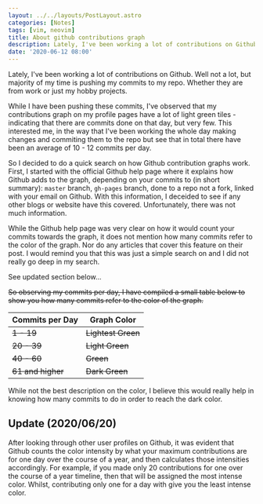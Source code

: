```yaml
---
layout: ../../layouts/PostLayout.astro
categories: [Notes]
tags: [vim, neovim]
title: About github contributions graph
description: Lately, I've been working a lot of contributions on Github
date: '2020-06-12 08:00'
---
```



Lately, I've been working a lot of contributions on Github. Well not a lot, but majority of my time is pushing my commits
to my repo. Whether they are from work or just my hobby projects.

While I have been pushing these commits, I've observed that my contributions graph on my profile pages have a lot of light
green tiles - indicating that there are commits done on that day, but very few. This interested me, in the way that I've been
working the whole day making changes and commiting them to the repo but see that in total there have been an average of
10 - 12 commits per day.

So I decided to do a quick search on how Github contribution graphs work. First, I started with the official Github
help page where it explains how Github adds to the graph, depending on your commits to (in short summary): `master` branch,
`gh-pages` branch, done to a repo not a fork, linked with your email on Github. With this information, I deceided to see
if any other blogs or website have this covered. Unfortunately, there was not much information.

While the Github help page was very clear on how it would count your commits towards the graph, it does not mention
how many commits refer to the color of the graph. Nor do any articles that cover this feature on their post. I would remind
you that this was just a simple search on and I did not really go deep in my search.

<Tip>See updated section below...</Tip>

~~So observing my commits per day, I have compiled a small table below to show you how many commits refer to the color
of the graph.~~

| Commits per Day   | Graph Color        |
| ----------------- | ------------------ |
| ~~1 - 19~~        | ~~Lightest Green~~ |
| ~~20 - 39~~       | ~~Light Green~~    |
| ~~40 - 60~~       | ~~Green~~          |
| ~~61 and higher~~ | ~~Dark Green~~     |

While not the best description on the color, I believe this would really help in knowing how many commits to do in order
to reach the dark color.

## Update (2020/06/20)

After looking through other user profiles on Github, it was evident that Github counts the color intensity by what
your maximum contributions are for one day over the course of a year, and then calculates those intensities accordingly.
For example, if you made only 20 contributions for one over the course of a year timeline, then that will be assigned
the most intense color. Whilst, contributing only one for a day with give you the least intense color.

